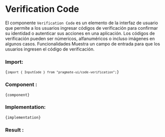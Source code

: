 
# Verification Code

El componente `Verification Code` es un elemento de la interfaz de usuario que permite a los usuarios ingresar códigos
de verificación para confirmar su identidad o autenticar sus acciones en una aplicación. Los códigos de verificación
pueden ser númericos, alfanuméricos o incluso imágenes en algunos casos. Funcionalidades Muestra un campo de entrada
para que los usuarios ingresen el código de verificación.

### Import:

<Code>{`import { InputCode } from "pragmate-ui/code-verification";`}</Code>

### Component :

<Code>{component}</Code>

### Implementation:

<Code>{implementation}</Code>

### Result :
